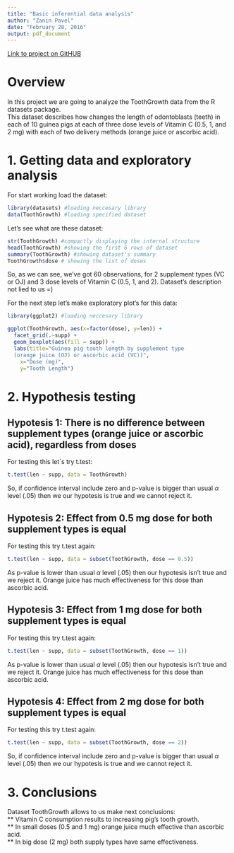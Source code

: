 ```yaml
---
title: "Basic inferential data analysis"
author: "Zanin Pavel"
date: "February 28, 2016"
output: pdf_document
---
```


[Link to project on GitHUB](https://github.com/Filareth2015/Statistical-Inference-Course-Project.git)

# Overview
In this project we are going to analyze the ToothGrowth data from the R datasets package.  
This dataset describes how changes the length of odontoblasts (teeth) in each of 10 guinea pigs at each of three dose levels of Vitamin C (0.5, 1, and 2 mg) with each of two delivery methods (orange juice or ascorbic acid).

# 1. Getting data and exploratory analysis

For start working load the dataset:
```r
library(datasets) #loading neccesary library
data(ToothGrowth) #loading specified dataset
```

Let's see what are these dataset:
```r
str(ToothGrowth) #compactly displaying the internal structure 
head(ToothGrowth) #showing the first 6 rows of dataset
summary(ToothGrowth) #showing dataset's summary  
ToothGrowth$dose # showing the list of doses
```

So, as we can see, we've got 60 observations, for 2 supplement types (VC or OJ) and 3 dose levels of Vitamin C (0.5, 1, and 2). Dataset's description not lied to us =)

For the next step let's make exploratory plot's for this data:  
```r
library(ggplot2) #loading neccesary library

ggplot(ToothGrowth, aes(x=factor(dose), y=len)) + 
  facet_grid(.~supp) +
  geom_boxplot(aes(fill = supp)) +
  labs(title="Guinea pig tooth length by supplement type 
  (orange juice (OJ) or ascorbic acid (VC))", 
    x="Dose (mg)",
    y="Tooth Length")
```

# 2. Hypothesis testing

## Hypotesis 1: There is no difference between supplement types (orange juice or ascorbic acid), regardless from doses  

For testing this let`s try t.test:
```r
t.test(len ~ supp, data = ToothGrowth)
```

So, if confidence interval include zero and p-value is bigger than usual $\alpha$ level (.05) then we our hypotesis is true and we cannot reject it.

## Hypotesis 2: Effect from 0.5 mg dose for both supplement types is equal

For testing this try t.test again:
```r
t.test(len ~ supp, data = subset(ToothGrowth, dose == 0.5))
```

As p-value is lower than usual $\alpha$ level (.05) then our hypotesis isn't true and we reject it. Orange juice has much effectiveness for this dose than ascorbic acid.

## Hypotesis 3: Effect from 1 mg dose for both supplement types is equal

For testing this try t.test again:
```r
t.test(len ~ supp, data = subset(ToothGrowth, dose == 1))
```

As p-value is lower than usual $\alpha$ level (.05) then our hypotesis isn't true and we reject it. Orange juice has much effectiveness for this dose than ascorbic acid.

## Hypotesis 4: Effect from 2 mg dose for both supplement types is equal

For testing this try t.test again:
```r
t.test(len ~ supp, data = subset(ToothGrowth, dose == 2))
```

So, if confidence interval include zero and p-value is bigger than usual $\alpha$ level (.05) then we our hypotesis is true and we cannot reject it.

# 3. Conclusions 
Dataset ToothGrowth allows to us make next conclusions:   
** Vitamin C consumption results to increasing pig's tooth growth.   
** In small doses (0.5 and 1 mg) orange juice much effective than ascorbic acid.    
** In big dose (2 mg) both supply types have same effectiveness.

